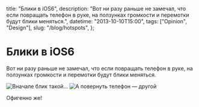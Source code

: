   title: "Блики в iOS6",
  description:
    "Вот ни разу раньше не замечал, что если повращать телефон в руке, на ползунках громкости и перемотки будут блики меняться.",
  datetime: "2013-10-10T15:00",
  tags: ["Opinion", "Design"],
  slug: "/blog/hotspots",
};

# Блики в iOS6

Вот ни разу раньше не замечал, что если повращать телефон в руке, на ползунках громкости и перемотки будут блики меняться.

![Вначале блик такой...](/img/notes/blick1.jpg)
![А повернуть телефон — другой](/img/notes/blick2.jpg)

Офигенно же!
